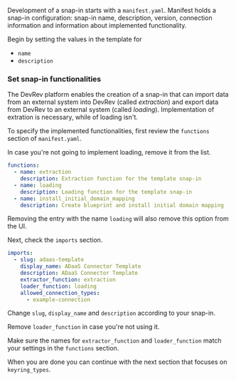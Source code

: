 Development of a snap-in starts with a `manifest.yaml`.
Manifest holds a snap-in configuration: snap-in name, description, version, connection information and information about implemented functionality.

Begin by setting the values in the template for

- `name`
- `description`

### Set snap-in functionalities

The DevRev platform enables the creation of a snap-in that can import data from an external system into DevRev (called _extraction_) and export data from DevRev to an external system (called _loading_). Implementation of extration is necessary, while of loading isn't.

To specify the implemented functionalities, first review the `functions` section of `manifest.yaml`.

In case you're not going to implement loading, remove it from the list.

```yaml
functions:
  - name: extraction
    description: Extraction function for the template snap-in
  - name: loading
    description: Loading function for the template snap-in
  - name: install_initial_domain_mapping
    description: Create blueprint and install initial domain mapping
```

Removing the entry with the name `loading` will also remove this option from the UI.

Next, check the `imports` section.

```yaml
imports:
  - slug: adaas-template
    display_name: ADaaS Connector Template
    description: ADaaS Connector Template
    extractor_function: extraction
    loader_function: loading
    allowed_connection_types:
      - example-connection
```

Change `slug`, `display_name` and `description` according to your snap-in.

Remove `loader_function` in case you're not using it.

Make sure the names for `extractor_function` and `loader_function` match your settings in the `functions` section.

When you are done you can continue with the next section that focuses on `keyring_types`.
